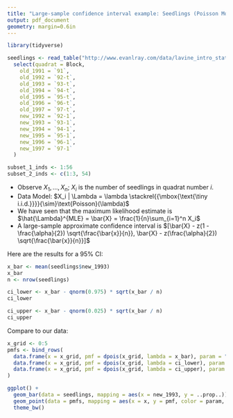 ```yaml
---
title: "Large-sample confidence interval example: Seedlings (Poisson Model)"
output: pdf_document
geometry: margin=0.6in
---
```


\def\simiid{\stackrel{{\mbox{\text{\tiny i.i.d.}}}}{\sim}}

```r
library(tidyverse)

seedlings <- read_table("http://www.evanlray.com/data/lavine_intro_stat_thought/seedlings.txt") %>%
  select(quadrat = Block,
    old_1991 = `91`,
    old_1992 = `92-t`,
    old_1993 = `93-t`,
    old_1994 = `94-t`,
    old_1995 = `95-t`,
    old_1996 = `96-t`,
    old_1997 = `97-t`,
    new_1992 = `92-1`,
    new_1993 = `93-1`,
    new_1994 = `94-1`,
    new_1995 = `95-1`,
    new_1996 = `96-1`,
    new_1997 = `97-1`
  )

subset_1_inds <- 1:56
subset_2_inds <- c(1:3, 54)
```

 * Observe $X_1, \ldots, X_n$; $X_i$ is the number of seedlings in quadrat number $i$.
 * Data Model: $X_i | \Lambda = \lambda \simiid \text{Poisson}(\lambda)$
 * We have seen that the maximum likelihood estimate is $\hat{\Lambda}^{MLE} = \bar{X} = \frac{1}{n}\sum_{i=1}^n X_i$
 * A large-sample approximate confidence interval is $[\bar{X} - z(1 - \frac{\alpha}{2})  \sqrt{\frac{\bar{x}}{n}}, \bar{X} - z(\frac{\alpha}{2}) \sqrt{\frac{\bar{x}}{n}}]$

Here are the results for a 95% CI:

```r
x_bar <- mean(seedlings$new_1993)
x_bar
n <- nrow(seedlings)

ci_lower <- x_bar - qnorm(0.975) * sqrt(x_bar / n)
ci_lower

ci_upper <- x_bar - qnorm(0.025) * sqrt(x_bar / n)
ci_upper
```

Compare to our data:

```r
x_grid <- 0:5
pmfs <- bind_rows(
  data.frame(x = x_grid, pmf = dpois(x_grid, lambda = x_bar), param = "MLE"),
  data.frame(x = x_grid, pmf = dpois(x_grid, lambda = ci_lower), param = "CI Lower"),
  data.frame(x = x_grid, pmf = dpois(x_grid, lambda = ci_upper), param = "CI Upper")
)

ggplot() +
  geom_bar(data = seedlings, mapping = aes(x = new_1993, y = ..prop..)) +
  geom_point(data = pmfs, mapping = aes(x = x, y = pmf, color = param, shape = param)) +
  theme_bw()
```
